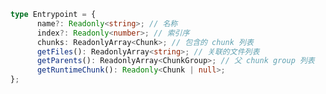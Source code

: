 ```ts
type Entrypoint = {
      name?: Readonly<string>; // 名称
      index?: Readonly<number>; // 索引序
      chunks: ReadonlyArray<Chunk>; // 包含的 chunk 列表
      getFiles(): ReadonlyArray<string>; // 关联的文件列表
      getParents(): ReadonlyArray<ChunkGroup>; // 父 chunk group 列表
      getRuntimeChunk(): Readonly<Chunk | null>;
};
```
